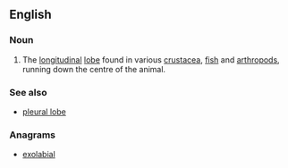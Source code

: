 ==English==

===Noun===
{{en-noun|sg=[[axial]] [[lobe]]}}

# {{anatomy}} The [[longitudinal]] [[lobe]] found in various [[crustacea]], [[fish]] and [[arthropod]]s, running down the centre of the animal. 

===See also===
*[[pleural lobe]]

===Anagrams===
* [[exolabial#English|exolabial]]